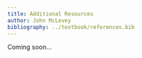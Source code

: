 ```yaml
---
title: Additional Resources
author: John McLevey
bibliography: ../textbook/references.bib
---
```


Coming soon...

<!-- 
## Quarto

### More Beautiful Presentations with Quarto + Reveal.js

- [Emil Hvitfeldt](https://emilhvitfeldt.com)'s "*Slidecraft 101*" blog series and/or [talk at R Conference](https://www.youtube.com/watch?v=SAi8-P49F2Y).
    - [Colors and Fonts](https://emilhvitfeldt.com/post/slidecraft-colors-fonts/)
    - [Code and Output](https://emilhvitfeldt.com/post/slidecraft-code-output/)
    - [Theme Variants](https://emilhvitfeldt.com/post/slidecraft-theme-variants/)
    - [Advanced Slide Themes](https://emilhvitfeldt.com/post/slidecraft-scss-themes/)
    - [7 Tips and Tricks](https://emilhvitfeldt.com/post/slidecraft-7-tips-and-tricks/)
    - [Layout](https://emilhvitfeldt.com/post/slidecraft-layout/)

## Bayesian Modelling & Data Analysis 

- @johnson2022bayes, [Bayes Rules! An Introduction to Applied Bayesian Modelling](https://www.bayesrulesbook.com)
- Betancourt's [draft manuscript on probabilistic modelling with `stan`](https://betanalpha.github.io/writing/)
- @poldrack2024statistical, [Statistical Thinking for the 21st Century](https://statsthinking21.github.io/statsthinking21-core-site/) and the [Python Companion](https://statsthinking21.github.io/statsthinking21-python/).

## References -->